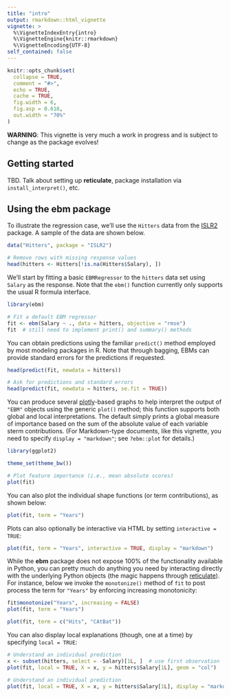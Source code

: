 ```yaml
---
title: "intro"
output: rmarkdown::html_vignette
vignette: >
  %\VignetteIndexEntry{intro}
  %\VignetteEngine{knitr::rmarkdown}
  %\VignetteEncoding{UTF-8}
self_contained: false
---
```


```r
knitr::opts_chunk$set(
  collapse = TRUE,
  comment = "#>",
  echo = TRUE,
  cache = TRUE,
  fig.width = 6,
  fig.asp = 0.618,
  out.width = "70%"
)
```

**WARNING**: This vignette is very much a work in progress and is subject to change as the package evolves!


## Getting started

TBD. Talk about setting up **reticulate**, package installation via `install_interpret()`, etc.


## Using the **ebm** package

To illustrate the regression case, we'll use the `Hitters` data from the [ISLR2](https://cran.r-project.org/package=ISLR2) package. A sample of the data are shown below.

```r
data("Hitters", package = "ISLR2")

# Remove rows with missing response values
head(hitters <- Hitters[!is.na(Hitters$Salary), ])
```

We'll start by fitting a basic `EBMRegressor` to the `hitters` data set using `Salary` as the response. Note that the `ebm()` function currently only supports the usual R formula interface.

```r
library(ebm)

# Fit a default EBM regressor
fit <- ebm(Salary ~ ., data = hitters, objective = "rmse")
fit  # still need to implement print() and summary() methods
```

You can obtain predictions using the familiar `predict()` method employed by most modeling packages in R. Note that through bagging, EBMs can provide standard errors for the predictions if requested.

```r
head(predict(fit, newdata = hitters))

# Ask for predictions and standard errors
head(predict(fit, newdata = hitters, se.fit = TRUE))
```
You can produce several [plotly](https://plotly.com/r/)-based graphs to help interpret the output of `"EBM"` objects using the generic `plot()` method; this function supports both global and local interpretations. The default simply prints a global measure of importance based on the sum of the absolute value of each variable sterm contributions. (For Markdown-type documents, like this vignette, you need to specify `display = "markdown"`; see `?ebm::plot` for details.)

```r
library(ggplot2)

theme_set(theme_bw())

# Plot feature importance (i.e., mean absolute scores)
plot(fit)
```

You can also plot the individual shape functions (or term contributions), as shown below:

```r
plot(fit, term = "Years")
```
Plots can also optionally be interactive via HTML by setting `interactive = TRUE`:

```r
plot(fit, term = "Years", interactive = TRUE, display = "markdown")
```

While the **ebm** package does not expose 100% of the functionality available in Python, you can pretty much do anything you need by interacting directly with the underlying Python objects (the magic happens through [reticulate](https://rstudio.github.io/reticulate/)). For instance, below we invoke the `monotonize()` method of `fit` to post process the term for `"Years"` by enforcing increasing monotonicity:

```r
fit$monotonize("Years", increasing = FALSE)
plot(fit, term = "Years")
```

```r
plot(fit, term = c("Hits", "CAtBat"))
```

You can also display local explanations (though, one at a time) by specifying `local = TRUE`:

```r
# Understand an individual prediction
x <- subset(hitters, select = -Salary)[1L, ]  # use first observation
plot(fit, local = TRUE, X = x, y = hitters$Salary[1L], geom = "col")
```
```r
# Understand an individual prediction
plot(fit, local = TRUE, X = x, y = hitters$Salary[1L], display = "markdown")
```
